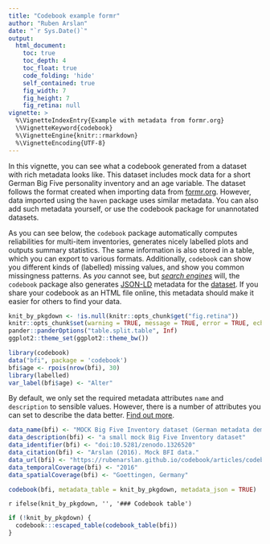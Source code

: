 ```yaml
---
title: "Codebook example formr"
author: "Ruben Arslan"
date: "`r Sys.Date()`"
output:
  html_document:
    toc: true
    toc_depth: 4
    toc_float: true
    code_folding: 'hide'
    self_contained: true
    fig_width: 7
    fig_height: 7
    fig_retina: null
vignette: >
  %\VignetteIndexEntry{Example with metadata from formr.org}
  \%VignetteKeyword{codebook}
  %\VignetteEngine{knitr::rmarkdown}
  %\VignetteEncoding{UTF-8}
---
```



In this vignette, you can see what a codebook generated from a dataset with rich
metadata looks like. This dataset includes mock data for a short German Big Five 
personality inventory and an age variable. The dataset follows the format created
when importing data from [formr.org](https://formr.org). However, data imported
using the `haven` package uses similar metadata. You can also add such metadata
yourself, or use the codebook package for unannotated datasets.

As you can see below, the `codebook` package automatically computes reliabilities
for multi-item inventories, generates nicely labelled plots and outputs summary statistics.
The same information is also stored in a table, which you can export to various formats.
Additionally, `codebook` can show you different kinds of (labelled) missing values, and show you common 
missingness patterns.
As _you_ cannot see, but _[search engines](https://toolbox.google.com/datasetsearch)_
will, the `codebook` package also generates [JSON-LD](https://json-ld.org/) metadata for the [dataset](https://developers.google.com/search/docs/data-types/dataset). If you share
your codebook as an HTML file online, this metadata should make it easier for others
to find your data.

```r
knit_by_pkgdown <- !is.null(knitr::opts_chunk$get("fig.retina"))
knitr::opts_chunk$set(warning = TRUE, message = TRUE, error = TRUE, echo = FALSE)
pander::panderOptions("table.split.table", Inf)
ggplot2::theme_set(ggplot2::theme_bw())

library(codebook)
data("bfi", package = 'codebook')
bfi$age <- rpois(nrow(bfi), 30)
library(labelled)
var_label(bfi$age) <- "Alter"
```

By default, we only set the required metadata attributes `name` and `description`
to sensible values. However, there is a number of attributes you can set to 
describe the data better. [Find out more](https://developers.google.com/search/docs/data-types/dataset).

```r
data_name(bfi) <- "MOCK Big Five Inventory dataset (German metadata demo)"
data_description(bfi) <- "a small mock Big Five Inventory dataset"
data_identifier(bfi) <- "doi:10.5281/zenodo.1326520"
data_citation(bfi) <- "Arslan (2016). Mock BFI data."
data_url(bfi) <- "https://rubenarslan.github.io/codebook/articles/codebook.html"
data_temporalCoverage(bfi) <- "2016" 
data_spatialCoverage(bfi) <- "Goettingen, Germany" 
```

```r
codebook(bfi, metadata_table = knit_by_pkgdown, metadata_json = TRUE)
```


`r ifelse(knit_by_pkgdown, '', '### Codebook table')`

```r
if (!knit_by_pkgdown) {
  codebook:::escaped_table(codebook_table(bfi))
}
```
